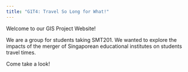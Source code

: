 ```yaml
---
title: "G1T4: Travel So Long for What!"
---
```


Welcome to our GIS Project Website!

We are a group for students taking SMT201. We wanted to explore the impacts of the merger of Singaporean educational institutes on students travel times.

Come take a look!
